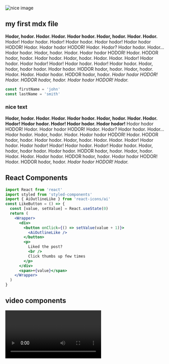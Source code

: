 
<section className='mdx-page'>

<div className='mdx-img'>

![nice image](../assets/gatsby-1.png)

</div>

## my first mdx file

**Hodor, hodor. Hodor. Hodor. Hodor hodor. Hodor, hodor. Hodor. Hodor.** Hodor! Hodor hodor. Hodor! Hodor hodor. Hodor hodor! Hodor hodor HODOR! Hodor. Hodor hodor HODOR! Hodor. Hodor? Hodor hodor. Hodor... Hodor hodor. Hodor, hodor. Hodor. Hodor hodor HODOR! Hodor. HODOR hodor, hodor. Hodor hodor. Hodor, hodor. Hodor. Hodor. Hodor! Hodor hodor. Hodor hodor! Hodor! Hodor hodor. Hodor! Hodor hodor. Hodor, hodor, hodor hodor. Hodor hodor. HODOR hodor, hodor. Hodor, hodor. Hodor. Hodor. Hodor hodor. HODOR hodor, hodor. _Hodor hodor HODOR! Hodor. HODOR hodor, hodor. Hodor hodor HODOR! Hodor._

<div className="code">

```js
const firstName = 'john'
const lastName = 'smith'
```

</div>

<div className='nice-text'>

<h3>nice text</h3>

<FiInfo className="nice-text-icon"></FiInfo>

**Hodor, hodor. Hodor. Hodor. Hodor hodor. Hodor, hodor. Hodor. Hodor. Hodor!
Hodor hodor. Hodor! Hodor hodor. Hodor hodor!** Hodor hodor HODOR! Hodor. Hodor
hodor HODOR! Hodor. Hodor? Hodor hodor. Hodor... Hodor hodor. Hodor, hodor.
Hodor. Hodor hodor HODOR! Hodor. HODOR hodor, hodor. Hodor hodor. Hodor,
hodor. Hodor. Hodor. Hodor! Hodor hodor. Hodor hodor! Hodor! Hodor hodor.
Hodor! Hodor hodor. Hodor, hodor, hodor hodor. Hodor hodor. HODOR hodor,
hodor. Hodor, hodor. Hodor. Hodor. Hodor hodor. HODOR hodor, hodor. Hodor
hodor HODOR! Hodor. HODOR hodor, hodor. _Hodor hodor HODOR! Hodor._

</div>

<h2>React Components</h2>

<Counter />

```jsx
import React from 'react'
import styled from 'styled-components'
import { AiOutlineLike } from 'react-icons/ai'
const LikeButton = () => {
  const [value, setValue] = React.useState(0)
  return (
    <Wrapper>
      <div>
        <button onClick={() => setValue(value + 1)}>
          <AiOutlineLike />
        </button>
        <p>
          Liked the post?
          <br />
          Click thumbs up few times
        </p>
      </div>
      <span>+{value}</span>
    </Wrapper>
  )
}
```

<LikeButton />

<h2>video components</h2>
<RegVideo />
<Video />
<h3>random h3</h3>
<h3>another random h3</h3>

<Link to="/posts" className="btn center-btn">
  all posts
</Link>

</section>
